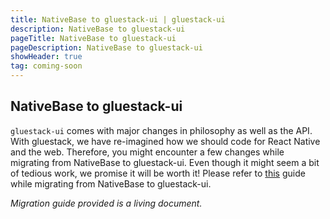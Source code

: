 ```yaml
---
title: NativeBase to gluestack-ui | gluestack-ui
description: NativeBase to gluestack-ui
pageTitle: NativeBase to gluestack-ui
pageDescription: NativeBase to gluestack-ui
showHeader: true
tag: coming-soon
---
```



<Meta title="Migration/NativeBase to gluestack-ui" />

## NativeBase to gluestack-ui

`gluestack-ui` comes with major changes in philosophy as well as the API. With gluestack, we have re-imagined how we should code for React Native and the web. Therefore, you might encounter a few changes while migrating from NativeBase to gluestack-ui. Even though it might seem a bit of tedious work, we promise it will be worth it!
Please refer to [this](https://geekyants.notion.site/NativeBase-to-gluestack-ui-Migration-Plan-WIP-6409006d9ecc4fb2a559cca6117a3e7c) guide while migrating from NativeBase to gluestack-ui.

<i>Migration guide provided is a living document.</i>
